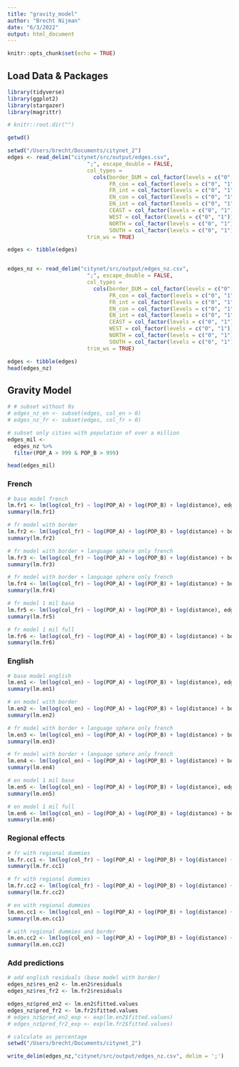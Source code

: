 ```yaml
---
title: "gravity_model"
author: "Brecht Nijman"
date: "6/3/2022"
output: html_document
---
```


```r
knitr::opts_chunk$set(echo = TRUE)
```

## Load Data & Packages

```r
library(tidyverse)
library(ggplot2)
library(stargazer)
library(magrittr)
```

```r
# knitr::root.dir("")
```

```r
getwd()
```


```r
setwd("/Users/brecht/Documents/citynet_2")
edges <- read_delim("citynet/src/output/edges.csv",
                         ";", escape_double = FALSE, 
                         col_types = 
                           cols(border_DUM = col_factor(levels = c("0", "1")), 
                                FR_con = col_factor(levels = c("0", "1")), 
                                FR_int = col_factor(levels = c("0", "1")), 
                                EN_con = col_factor(levels = c("0", "1")), 
                                EN_int = col_factor(levels = c("0", "1")),
                                CEAST = col_factor(levels = c("0", "1")), 
                                WEST = col_factor(levels = c("0", "1")), 
                                NORTH = col_factor(levels = c("0", "1")), 
                                SOUTH = col_factor(levels = c("0", "1"))), 
                         trim_ws = TRUE)

edges <- tibble(edges)


edges_nz <- read_delim("citynet/src/output/edges_nz.csv",
                         ";", escape_double = FALSE, 
                         col_types = 
                           cols(border_DUM = col_factor(levels = c("0", "1")), 
                                FR_con = col_factor(levels = c("0", "1")), 
                                FR_int = col_factor(levels = c("0", "1")), 
                                EN_con = col_factor(levels = c("0", "1")), 
                                EN_int = col_factor(levels = c("0", "1")),
                                CEAST = col_factor(levels = c("0", "1")), 
                                WEST = col_factor(levels = c("0", "1")), 
                                NORTH = col_factor(levels = c("0", "1")), 
                                SOUTH = col_factor(levels = c("0", "1"))), 
                         trim_ws = TRUE)

edges <- tibble(edges)
head(edges_nz)
```


## Gravity Model

```r
# # subset without 0s
# edges_nz_en <- subset(edges, col_en > 0)
# edges_nz_fr <- subset(edges, col_fr > 0)

# subset only cities with population of over a million
edges_mil <-
  edges_nz %>% 
  filter(POP_A > 999 & POP_B > 999)

head(edges_mil)
```

### French

```r
# base model french
lm.fr1 <- lm(log(col_fr) ~ log(POP_A) + log(POP_B) + log(distance), edges_nz)
summary(lm.fr1)
```

```r
# fr model with border
lm.fr2 <- lm(log(col_fr) ~ log(POP_A) + log(POP_B) + log(distance) + border_DUM, edges_nz)
summary(lm.fr2)
```

```r

# fr model with border + language sphere only french
lm.fr3 <- lm(log(col_fr) ~ log(POP_A) + log(POP_B) + log(distance) + border_DUM + FR_con, edges_nz)
summary(lm.fr3)

```


```r

# fr model with border + language sphere only french
lm.fr4 <- lm(log(col_fr) ~ log(POP_A) + log(POP_B) + log(distance) + border_DUM + FR_con + EN_con, edges_nz)
summary(lm.fr4)

```

```r
# fr model 1 mil base
lm.fr5 <- lm(log(col_fr) ~ log(POP_A) + log(POP_B) + log(distance), edges_mil)
summary(lm.fr5)
```

```r
# fr model 1 mil full
lm.fr6 <- lm(log(col_fr) ~ log(POP_A) + log(POP_B) + log(distance) + border_DUM + FR_con + EN_con, edges_nz)
summary(lm.fr6)
```


### English

```r
# base model english
lm.en1 <- lm(log(col_en) ~ log(POP_A) + log(POP_B) + log(distance), edges_nz)
summary(lm.en1)
```

```r
# en model with border
lm.en2 <- lm(log(col_en) ~ log(POP_A) + log(POP_B) + log(distance) + border_DUM, edges_nz)
summary(lm.en2)
```

```r

# fr model with border + language sphere only french
lm.en3 <- lm(log(col_en) ~ log(POP_A) + log(POP_B) + log(distance) + border_DUM + EN_con, edges_nz)
summary(lm.en3)

```


```r

# fr model with border + language sphere only french
lm.en4 <- lm(log(col_en) ~ log(POP_A) + log(POP_B) + log(distance) + border_DUM + FR_con + EN_con, edges_nz)
summary(lm.en4)

```


```r
# en model 1 mil base
lm.en5 <- lm(log(col_en) ~ log(POP_A) + log(POP_B) + log(distance), edges_mil)
summary(lm.en5)
```

```r
# en model 1 mil full
lm.en6 <- lm(log(col_en) ~ log(POP_A) + log(POP_B) + log(distance) + border_DUM + FR_con + EN_con, edges_nz)
summary(lm.en6)
```

### Regional effects

```r
# fr with regional dummies
lm.fr.cc1 <- lm(log(col_fr) ~ log(POP_A) + log(POP_B) + log(distance) + CEAST + WEST + NORTH + SOUTH, edges_nz)
summary(lm.fr.cc1)
```

```r
# fr with regional dummies
lm.fr.cc2 <- lm(log(col_fr) ~ log(POP_A) + log(POP_B) + log(distance) + CEAST + WEST + NORTH + SOUTH + border_DUM, edges_nz)
summary(lm.fr.cc2)
```

```r
# en with regional dummies
lm.en.cc1 <- lm(log(col_en) ~ log(POP_A) + log(POP_B) + log(distance) + CEAST + WEST + NORTH + SOUTH, edges_nz)
summary(lm.en.cc1)
```

```r
# with regional dummies and border
lm.en.cc2 <- lm(log(col_en) ~ log(POP_A) + log(POP_B) + log(distance) + CEAST + WEST + NORTH + SOUTH + border_DUM, edges_nz)
summary(lm.en.cc2)
```


### Add predictions

```r
# add english residuals (base model with border)
edges_nz$res_en2 <- lm.en2$residuals
edges_nz$res_fr2 <- lm.fr2$residuals
```



```r
edges_nz$pred_en2 <- lm.en2$fitted.values
edges_nz$pred_fr2 <- lm.fr2$fitted.values
# edges_nz$pred_en2_exp <- exp(lm.en2$fitted.values)
# edges_nz$pred_fr2_exp <- exp(lm.fr2$fitted.values)
```



```r
# calculate as percentage
setwd("/Users/brecht/Documents/citynet_2")

write_delim(edges_nz,"citynet/src/output/edges_nz.csv", delim = ';')
```


